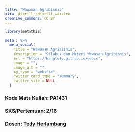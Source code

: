 ```yaml
---
title: "Wawasan Agribisnis"
site: distill::distill_website
creative_commons: CC BY
---
```


```r
library(metathis)

meta() %>%
  meta_social(
    title = "Wawasan Agribisnis",
    description = "Silabus dan Materi Wawasan Agribisnis",
    url = "https://bangtedy.github.io/wabis",
    image = "",
    image_alt = "",
    og_type = "website",
    twitter_card_type = "summary",
    twitter_site = NULL
  )
```

### Kode Mata Kuliah: PA1431

### SKS/Pertemuan: 2/16

### Dosen: [Tedy Herlambang](https://bangtedy.github.io)
